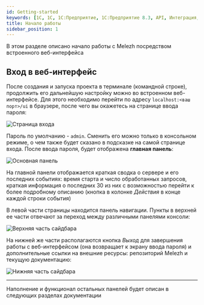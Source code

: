 ```yaml
---
id: Getting-started
keywords: [1C, 1С, 1С:Предприятие, 1С:Предприятие 8.3, API, Интеграция, Сервисы, Обмен, OneScript, CLI]
title: Начало работы
sidebar_position: 1
---
```


В этом разделе описано начало работы с Melezh посредством встроенного веб-интерфейса

## Вход в веб-интерфейс

После создания и запуска проекта в терминале (командной строке), продолжить его дальнейшую настройку можно во встроенном веб-интерфейсе. Для этого необходимо перейти по адресу `localhost:<ваш порт>/ui` в браузере, после чего вы окажетесь на странице ввода пароля:

![Страница входа](../../../../static/img/Docs/Melezh/ru/6.png)

Пароль по умолчанию - `admin`. Сменить его можно только в консольном режиме, о чем также будет сказано в подсказке на самой странице входа. После ввода пароля, будет отображена **главная панель**:

![Основная панель](../../../../static/img/Docs/Melezh/ru/7.png)

На главной панели отображается краткая сводка о сервере и его последних событиях: время старта и число обработанных запросов, краткая информация о последних 30 из них с возможностью перейти к более подробному описанию (кнопка в колонке *Действия* в конце каждой строки события) 

В левой части страницы находится панель навигации. Пункты в верхней ее части отвечают за переход между различными панелями консоли:

![Верхняя часть сайдбара](../../../../static/img/Docs/Melezh/ru/8.png)

На нижней же части располагаются кнопка *Выход* для завершения работы с веб-интерфейсом (она возвращает к экрану ввода пароля) и дополнительные ссылки на внешние ресурсы: репозиторий Melezh и текущую документацию:


![Нижняя часть сайдбара](../../../../static/img/Docs/Melezh/ru/9.png)

<hr/>

Наполнение и функционал остальных панелей будет описан в следующих разделах документации